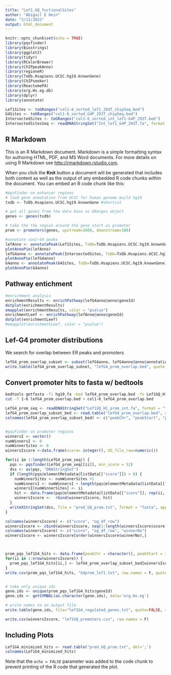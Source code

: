 ```yaml
---
title: "Lef1_GQ_fuctionalSites"
author: "Abigail E Hein"
date: "2/11/2022"
output: html_document
---
```


```r
knitr::opts_chunk$set(echo = TRUE)
library(pqsfinder)
library(Biostrings)
library(ggplot2)
library(tidyr)
library(RColorBrewer)
library(ChIPpeakAnno)
library(regioneR)
library(TxDb.Hsapiens.UCSC.hg19.knownGene)
library(ChIPseeker)
library(ReactomePA)
library(org.Hs.eg.db)
library(dplyr)
library(annotate)
```



```r
Lef1Sites <- toGRanges("col1-6_sorted_lef1_293T_chipSeq.bed")
G4Sites <- toGRanges("col1-6_sorted_G4P_293T_chipSeq.bed")
IntersectedSites <- toGRanges("col1-6_sorted_int_lef1-G4P_293T.bed")
IntersectedSitesSeq <- readDNAStringSet("Int_lef1_G4P_293T.fa", format = "fasta")
```


## R Markdown

This is an R Markdown document. Markdown is a simple formatting syntax for authoring HTML, PDF, and MS Word documents. For more details on using R Markdown see <http://rmarkdown.rstudio.com>.

When you click the **Knit** button a document will be generated that includes both content as well as the output of any embedded R code chunks within the document. You can embed an R code chunk like this:

```r

#pqsFinder on enhancer regions
# load gene annotation from UCSC for human genome build hg19
txdb <- TxDb.Hsapiens.UCSC.hg19.knownGene #shortcut

# get all genes from the data base as GRanges object
genes <- genes(txdb)

# take the the region around the gene start as promoter
prom <- promoters(genes, upstream=1000, downstream=100)

#annotate sox2-G4 peaks
lefAnno <- annotatePeak(Lef1Sites, TxDb=TxDb.Hsapiens.UCSC.hg19.knownGene)
plotAnnoPie(lefAnno)
lefG4anno <- annotatePeak(IntersectedSites, TxDb=TxDb.Hsapiens.UCSC.hg19.knownGene)
plotAnnoPie(lefG4anno)
G4anno <- annotatePeak(G4Sites, TxDb=TxDb.Hsapiens.UCSC.hg19.knownGene)
plotAnnoPie(G4anno)
```

## Pathway entichment
```r
#enrichment analysis
enrichmentResults <- enrichPathway(lefG4anno@anno$geneId)
dotplot(enrichmentResults)
emapplot(enrichmentResults, color = "pvalue")
enrichmentLeef <- enrichPathway(lefAnno@anno$geneId)
dotplot(enrichmentLeef)
#emapplot(enrichmentLeef, color = "pvalue")
```

## Lef-G4 promoter distributions
  We search for overlap between ER peaks and promoters

```r
lefG4_prom_overlap_subset <- subset(lefG4anno, lefG4anno@anno$annotation== "Promoter (<=1kb)")
write.table(lefG4_prom_overlap_subset, "lefG4_prom_overlap.bed", quote = F, row.names = F, col.names = F, sep="\t")
```


## Convert promoter hits to fasta w/ bedtools


```bash
bedtools getfasta -fi hg19.fa -bed lefG4_prom_overlap.bed -fo Lef1GQ_H1_prom_int.fa
cut -f 1-6 lefG4_prom_overlap.bed > col1-6_lefG4_prom_overlap.bed
```



```r
LefG4_prom_seq <- readDNAStringSet("Lef1GQ_H1_prom_int.fa", format = "fasta")
lefG4_prom_overlap_subset_bed <- read.table("lefG4_prom_overlap.bed", sep = "\t", stringsAsFactors = F)
colnames(lefG4_prom_overlap_subset_bed) <- c("peakChr", "peakStart", "peakEnd", "peakLength",  "peakStrand", "name","score", "annotation", "geneChr", "geneStart", "geneEnd", "geneLength", "geneStrand", "geneId", "transcriptId", "distanceToTSS")


#pqsFinder on promoter regions
winnersI <- vector()
numWinnersI <- 0
numWinnerSites <- 0
winnersIscore <-data.frame(score= integer(), OG_file_row=numeric())

for(ii in 1:length(LefG4_prom_seq)) {
  pqs <- pqsfinder(LefG4_prom_seq[[ii]], min_score = 52)
  dss <- as(pqs, "DNAStringSet")
  if (length(pqs@elementMetadata@listData[["score"]]) > 0) {
    numWinnerSites <- numWinnerSites +1
    numWinnersI <- numWinnersI + length(pqs@elementMetadata@listData[["score"]])
    winnersI[numWinnerSites] <- ii
    hit <- data.frame(pqs@elementMetadata@listData[["score"]], rep(ii, length(pqs@elementMetadata@listData[["score"]])))
    winnersIscore <-  rbind(winnersIscore, hit)
  }
  writeXStringSet(dss, file = "pred_GQ_prom.txt", format = "fasta", append = T)
}

colnames(winnersIscore) <- c("score", "og_df_row")
winnersIscore <- cbind(winnersIscore, seq(1:length(winnersIscore$score)))
colnames(winnersIscore) <- c("score", "og_df_row", "winnerNo")
winnersIscore <- winnersIscore[order(winnersIscore$winnerNo),]



prom_pqs_lef1G4_hits <- data.frame(peakChr = character(), peakStart = integer(), peakEnd = integer(), peakLength = integer(), peakStrand = integer(), name = logical(), score = integer(), annotation = character(), geneChr = integer(), geneStart = integer(), geneEnd = integer(), geneLength = integer(), geneStrand = integer(), geneId = integer(), transcriptId = character(), distanceToTSS  = integer(), stringsAsFactors = F)
for(ii in 1:nrow(winnersIscore)) {
  prom_pqs_lef1G4_hits[ii,] <- lefG4_prom_overlap_subset_bed[winnersIscore[ii,2],]
}
write.csv(prom_pqs_lef1G4_hits, "G4prom_lef1.txt", row.names = F, quote = F)


# take only unique ids
gene.ids <- unique(prom_pqs_lef1G4_hits$geneId)
gene.ids <- getSYMBOL(as.character(gene.ids), data='org.Hs.eg')

# write names to an output file
write.table(gene.ids, file="lef1G4_regulated_genes.txt", quote=FALSE, row.names=FALSE, col.names=FALSE)

write.csv(winnersIscore, "lef1GQ_promoters.csv", row.names = F)
```


## Including Plots

```r
Lef1G4_minimized_hits <- read.table("pred_GQ_prom.txt", del=';')
colnames(Lef1G4_minimized_hits) 
```

Note that the `echo = FALSE` parameter was added to the code chunk to prevent printing of the R code that generated the plot.

